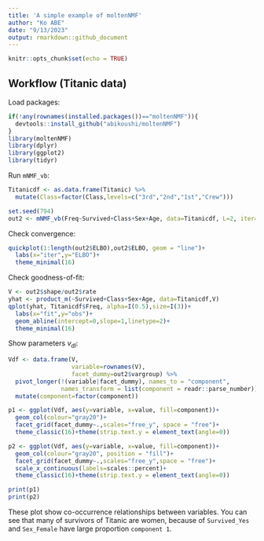 ```yaml
---
title: 'A simple example of moltenNMF'
author: "Ko ABE"
date: "9/13/2023"
output: rmarkdown::github_document
---
```


```r
knitr::opts_chunk$set(echo = TRUE)
```

## Workflow (Titanic data)

Load packages:
```r
if(!any(rownames(installed.packages())=="moltenNMF")){
  devtools::install_github("abikoushi/moltenNMF")
}
library(moltenNMF)
library(dplyr)
library(ggplot2)
library(tidyr)
```

Run `mNMF_vb`:
```r
Titanicdf <- as.data.frame(Titanic) %>% 
  mutate(Class=factor(Class,levels=c("3rd","2nd","1st","Crew")))

set.seed(794)
out2 <- mNMF_vb(Freq~Survived+Class+Sex+Age, data=Titanicdf, L=2, iter=500)
```

Check convergence:
```r
quickplot(1:length(out2$ELBO),out2$ELBO, geom = "line")+
  labs(x="iter",y="ELBO")+
  theme_minimal(16)
```


Check goodness-of-fit:
```r
V <- out2$shape/out2$rate
yhat <- product_m(~Survived+Class+Sex+Age, data=Titanicdf,V)
qplot(yhat, Titanicdf$Freq, alpha=I(0.5),size=I(3))+
  labs(x="fit",y="obs")+
  geom_abline(intercept=0,slope=1,linetype=2)+
  theme_minimal(16)
```

Show parameters $v_{dl}$:
```r
Vdf <- data.frame(V,
                  variable=rownames(V),
                  facet_dummy=out2$vargroup) %>% 
  pivot_longer(!(variable|facet_dummy), names_to = "component", 
               names_transform = list(component = readr::parse_number)) %>% 
  mutate(component=factor(component))

p1 <- ggplot(Vdf, aes(y=variable, x=value, fill=component))+
  geom_col(colour="gray20")+
  facet_grid(facet_dummy~.,scales="free_y", space = "free")+
  theme_classic(16)+theme(strip.text.y = element_text(angle=0))

p2 <- ggplot(Vdf, aes(y=variable, x=value, fill=component))+
  geom_col(colour="gray20", position = "fill")+
  facet_grid(facet_dummy~.,scales="free_y",space = "free")+
  scale_x_continuous(labels=scales::percent)+
  theme_classic(16)+theme(strip.text.y = element_text(angle=0))

print(p1)
print(p2)
```

These plot show co-occurrence relationships between variables. 
You can see that many of survivors of Titanic are women, because of `Survived_Yes`  and `Sex_Female` have large proportion `component 1`.

